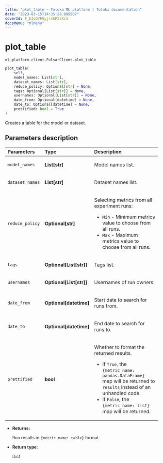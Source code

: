 ```yaml
---
title: "plot_table — Toloka ML platform | Toloka documentation"
date: "2023-03-15T14:35:28.085507"
coverId: F_bIcOYF9yjrxkPZrXc3
docsMenu: "mlMenu"
---
```


# plot_table

`ml_platform.client.PulsarClient.plot_table`

```python
plot_table(
    self,
    model_names: List[str],
    dataset_names: List[str],
    reduce_policy: Optional[str] = None,
    tags: Optional[List[str]] = None,
    usernames: Optional[List[str]] = None,
    date_from: Optional[datetime] = None,
    date_to: Optional[datetime] = None,
    prettified: bool = True
)
```

Creates a table for the model or dataset.

## Parameters description

| Parameters | Type | Description |
| :----------| :----| :-----------|
`model_names`|**List\[str\]**|<p>Model names list.</p>
`dataset_names`|**List\[str\]**|<p>Dataset names list.</p>
`reduce_policy`|**Optional\[str\]**|<p>Selecting metrics from all experiment runs:</p> <ul> <li>`Min` - Minimum metrics value to choose from all runs.</li> <li>`Max` - Maximum metrics value to choose from all runs.</li> </ul>
`tags`|**Optional\[List\[str\]\]**|<p>Tags list.</p>
`usernames`|**Optional\[List\[str\]\]**|<p>Usernames of run owners.</p>
`date_from`|**Optional\[datetime\]**|<p>Start date to search for runs from.</p>
`date_to`|**Optional\[datetime\]**|<p>End date to search for runs to.</p>
`prettified`|**bool**|<p>Whether to format the returned results.</p> <ul> <li>If `True`, the `{metric_name: pandas.DataFrame}` map will be returned to `results` instead of an unhandled code.</li> <li>If `False`, the `{metric_name: list}` map will be returned.</li> </ul>

* **Returns:**

  Run results in `{metric_name: table}` format.

* **Return type:**

  Dict

